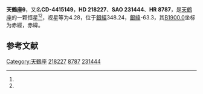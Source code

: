 {{Starbox begin
| name = 天鶴座θ
}}
{{Starbox observe
| epoch = [[J2000.0|J2000.0]]
| constell = [[天鶴座|天鶴座]]<ref name=SIMBAD>{{cite web
 | url=http://simbad.u-strasbg.fr/simbad/sim-id?Ident=HR+8787
 | title=Pulsating variable Star
 | publisher=Centre de Données astronomiques de Strasbourg
 | work=SIMBAD
 | accessdate=2012-07-13
 | archive-date=2019-08-18
 | archive-url=https://web.archive.org/web/20190818152814/http://simbad.u-strasbg.fr/simbad/sim-id?Ident=HR+8787
 | dead-url=no
 }}</ref><ref name=DATA>{{cite web
 | url=http://vizier.u-strasbg.fr/viz-bin/VizieR-5?-out.add=.&-source=5050&-corr=PK=HR&-out.max=9999&HR=8787
 | title=VizieR Detailed Page
 | accessdate=2012-07-13
 | archive-date=2016-03-04
 | archive-url=https://web.archive.org/web/20160304232709/http://vizier.u-strasbg.fr/viz-bin/VizieR-5?-out.add=.&-source=5050&-corr=PK=HR&-out.max=9999&HR=8787
 | dead-url=no
 }}</ref>
| 星官 = 
| ra = {{RA|23|6|52.8}}<ref name=SIMBAD /><ref name=DATA />
| dec = {{DEC|-43|31|14}}<ref name=SIMBAD /><ref name=DATA />
| appmag_v = 4.28<ref name=SIMBAD /><ref name=DATA />
}}
{{Starbox character
| class = F5mDel Del<ref name=SIMBAD /><ref name=DATA />
| b-v = 0.42<ref name=SIMBAD /><ref name=DATA />
| u-b = 0.16<ref name=SIMBAD /><ref name=DATA />
| r-i = 0.18<ref name=SIMBAD /><ref name=DATA />
| variable = 
}}
{{Starbox astrometry
| radial_v = 0.16
| prop_mo_ra = 10
| parallax = 0.017
| p_error = 
}}
{{Starbox catalog
| names =CD-4415149，[[SAO星表|SAO]] 231444，[[HD星表|HD]] 218227，[[HR星表|HR]] 8787}}
{{Starbox reference |Simbad=HR+8787}}
{{Starbox end}}

'''天鶴座θ'''，又名'''CD-4415149'''，'''HD 218227'''、'''SAO 231444'''、'''HR 8787'''，是[[天鶴座|天鶴座]]的一颗恒星<ref name=SIMBAD /><ref name=DATA />，视星等为4.28，位于[[銀道座標系|銀經]]348.24，[[銀道座標系|銀緯]]-63.3，其[[B1900.0|B1900.0]]坐标为赤經{{RA|23|1|14.8}}，赤緯{{DEC|-44|-63.3|37}}。

== 参考文献 ==
{{reflist}}

{{star-stub}}

{{天鶴座恒星}}
[[Category:天鶴座|Category:天鶴座]]
[[Category:HD和HDE天體|218227]]
[[Category:HR天體|8787]]
[[Category:SAO天體|231444]]
